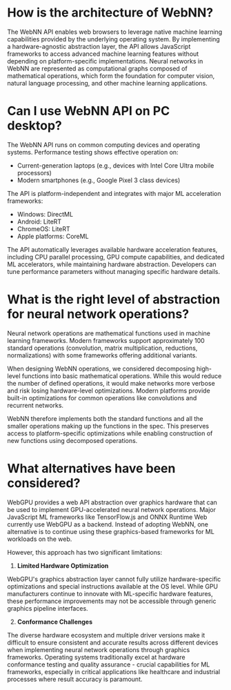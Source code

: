 # How is the architecture of WebNN?

The WebNN API enables web browsers to leverage native machine learning capabilities provided by the underlying operating system. By implementing a hardware-agnostic abstraction layer, the API allows JavaScript frameworks to access advanced machine learning features without depending on platform-specific implementations. Neural networks in WebNN are represented as computational graphs composed of mathematical operations, which form the foundation for computer vision, natural language processing, and other machine learning applications.

# Can I use WebNN API on PC desktop? 

The WebNN API runs on common computing devices and operating systems. Performance testing shows effective operation on:

- Current-generation laptops (e.g., devices with Intel Core Ultra mobile processors)
- Modern smartphones (e.g., Google Pixel 3 class devices)

The API is platform-independent and integrates with major ML acceleration frameworks:

- Windows: DirectML
- Android: LiteRT
- ChromeOS: LiteRT
- Apple platforms: CoreML

The API automatically leverages available hardware acceleration features, including CPU parallel processing, GPU compute capabilities, and dedicated ML accelerators, while maintaining hardware abstraction. Developers can tune performance parameters without managing specific hardware details.

# What is the right level of abstraction for neural network operations? 

Neural network operations are mathematical functions used in machine learning frameworks. Modern frameworks support approximately 100 standard operations (convolution, matrix multiplication, reductions, normalizations) with some frameworks offering additional variants.

When designing WebNN operations, we considered decomposing high-level functions into basic mathematical operations. While this would reduce the number of defined operations, it would make networks more verbose and risk losing hardware-level optimizations. Modern platforms provide built-in optimizations for common operations like convolutions and recurrent networks.

WebNN therefore implements both the standard functions and all the smaller operations making up the functions in the spec. This preserves access to platform-specific optimizations while enabling construction of new functions using decomposed operations.

# What alternatives have been considered?

WebGPU provides a web API abstraction over graphics hardware that can be used to implement GPU-accelerated neural network operations. Major JavaScript ML frameworks like TensorFlow.js and ONNX Runtime Web currently use WebGPU as a backend. Instead of adopting WebNN, one alternative is to continue using these graphics-based frameworks for ML workloads on the web.

However, this approach has two significant limitations:

1. **Limited Hardware Optimization**

WebGPU's graphics abstraction layer cannot fully utilize hardware-specific optimizations and special instructions available at the OS level. While GPU manufacturers continue to innovate with ML-specific hardware features, these performance improvements may not be accessible through generic graphics pipeline interfaces.

2. **Conformance Challenges**

The diverse hardware ecosystem and multiple driver versions make it difficult to ensure consistent and accurate results across different devices when implementing neural network operations through graphics frameworks. Operating systems traditionally excel at hardware conformance testing and quality assurance - crucial capabilities for ML frameworks, especially in critical applications like healthcare and industrial processes where result accuracy is paramount.